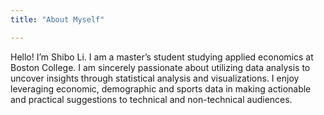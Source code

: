 ```yaml
---
title: "About Myself"

---
```

Hello! I'm Shibo Li. I am a master's student studying applied economics at Boston College. I am sincerely passionate about utilizing data analysis to uncover insights through statistical analysis and visualizations. I enjoy leveraging economic, demographic and sports data in making actionable and practical suggestions to technical and non-technical audiences.


